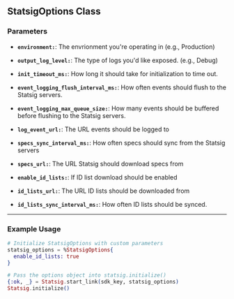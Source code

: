 ## StatsigOptions Class

### Parameters

  - **`environment:`**: 
    The envrionment you're operating in (e.g., Production)

  - **`output_log_level:`**: 
    The type of logs you'd like exposed. (e.g., Debug)

  - **`init_timeout_ms:`**: 
    How long it should take for initialization to time out.

  - **`event_logging_flush_interval_ms:`**: 
    How often events should flush to the Statsig servers.

  - **`event_logging_max_queue_size:`**: 
    How many events should be buffered before flushing to the Statsig servers.

  - **`log_event_url:`**: 
    The URL events should be logged to

  - **`specs_sync_interval_ms:`**: 
    How often specs should sync from the Statsig servers

  - **`specs_url:`**: 
    The URL Statsig should download specs from

  - **`enable_id_lists:`**: 
    If ID list download should be enabled

  - **`id_lists_url:`**: 
    The URL ID lists should be downloaded from

  - **`id_lists_sync_interval_ms:`**: 
    How often ID lists should be synced. 

---

### Example Usage

```elixir
# Initialize StatsigOptions with custom parameters
statsig_options = %StatsigOptions{
  enable_id_lists: true
}

# Pass the options object into statsig.initialize()
{:ok, _} = Statsig.start_link(sdk_key, statsig_options)
Statsig.initialize()
```